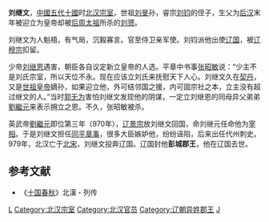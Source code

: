 {{no footnotes|time=2013-12-21T07:36:35+00:00}}
{{for|嘉靖四十一年進士兩廣總督刘继文|劉繼文 (明朝)}}
'''刘继文'''，[[中國|中國]][[五代十國|五代十國]]时[[北汉|北汉]][[宗室|宗室]]，世祖[[刘旻|刘旻]]孙，睿宗[[刘钧_(北汉)|刘钧]]的侄子，生父为[[后汉|后汉]]末年被迎立为皇帝却被[[后周太祖|后周太祖]]所杀的[[刘赟|刘赟]]。

刘继文为人魁梧，有气局，沉毅寡言。官至侍卫亲军使。刘钧派他出使[[辽国|辽国]]，被[[辽穆宗|辽穆宗]]扣留。

少帝[[刘继恩|刘继恩]]遇害，朝臣各自议定新立皇帝的人选。平章中书事[[张昭敏|张昭敏]]说：“少主不是刘氏宗室，所以天位不永。现在应该立刘氏来抚慰天下人心。刘继文久在[[契丹|契丹]]，又是[[刘旻|世祖皇帝]]嫡孙，如果迎立他，外可结邻国之援，内可固宗社之本，立主没有超过继文的人。”当时[[郭无为|郭无为]]害怕刘继文发现他的阴谋，一定立刘继恩的同母异父弟弟[[劉繼元|劉繼元]]来表示拥立之恩。不久，张昭敏被杀。

英武帝[[劉繼元|劉繼元]]即位第三年（970年），[[辽景宗|辽景宗]]放刘继文回国，命刘继元任命他为[[宰相|宰相]]。于是刘继文担任[[同平章事|同平章事]]，很多大臣嫉妒他，纷纷诬陷，后来出任代州刺史。979年，北汉亡于[[北宋|北宋]]，刘继文投奔辽国。辽国封他'''彭城郡王'''，他在辽国去世。

==参考文献==
*《[[十国春秋|十国春秋]]》北漢・列传

[[Category:五代十國宰相|L]]
[[Category:北汉宗室|Category:北汉宗室]]
[[Category:北汉官员|Category:北汉官员]]
[[Category:辽朝异姓郡王|Category:辽朝异姓郡王]]
[[Category:刘姓|J]]
